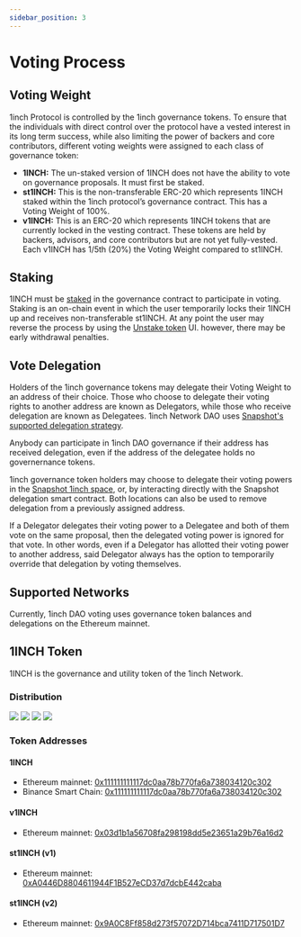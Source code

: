 ```yaml
---
sidebar_position: 3
---
```

# Voting Process

## Voting Weight
1inch Protocol is controlled by the 1inch governance tokens. To ensure that the individuals with direct control over the protocol have a vested interest in its long term success, while also limiting the power of backers and core contributors, different voting weights were assigned to each class of governance token:

* **1INCH:** The un-staked version of 1INCH does not have the ability to vote on governance proposals. It must first be staked.
* **st1INCH:** This is the non-transferable ERC-20 which represents 1INCH staked within the 1inch protocol’s governance contract. This has a Voting Weight of 100%.
* **v1INCH:** This is an ERC-20 which represents 1INCH tokens that are currently locked in the vesting contract. These tokens are held by backers, advisors, and core contributors but are not yet fully-vested. Each v1INCH has 1/5th (20%) the Voting Weight compared to st1INCH.

## Staking
1INCH must be [staked](https://app.1inch.io/#/1/dao/staking) in the governance contract to participate in voting. Staking is an on-chain event in which the user temporarily locks their 1INCH up and receives non-transferable st1INCH. At any point the user may reverse the process by using the [Unstake token](https://app.1inch.io/#/1/dao/staking?action=unstake) UI. however, there may be early withdrawal penalties.  

## Vote Delegation
Holders of the 1inch governance tokens may delegate their Voting Weight to an address of their choice. Those who choose to delegate their voting rights to another address are known as Delegators, while those who receive delegation are known as Delegatees. 1inch Network DAO uses [Snapshot's supported delegation strategy](https://snapshot.org/#/strategy/delegation).

Anybody can participate in 1inch DAO governance if their address has received delegation, even if the address of the delegatee holds no governernance tokens.

1inch governance token holders may choose to delegate their voting powers in the [Snapshot 1inch space](https://snapshot.org/#/delegate/1inch.eth), or, by interacting directly with the Snapshot delegation smart contract. Both locations can also be used to remove delegation from a previously assigned address. 

If a Delegator delegates their voting power to a Delegatee and both of them vote on the same proposal, then the delegated voting power is ignored for that vote. In other words, even if a Delegator has allotted their voting power to another address, said Delegator always has the option to temporarily override that delegation by voting themselves.

## Supported Networks
Currently, 1inch DAO voting uses governance token balances and delegations on the Ethereum mainnet.

## 1INCH Token
1INCH is the governance and utility token of the 1inch Network.


### Distribution

<img data-theme-mode="light" src='/img/governance/1inch_token_dis-light.png'/>
<img data-theme-mode="dark" src='/img/governance/1inch_token_dis-dark.png'/>

<img data-theme-mode="light" src='/img/governance/1inch_token_dis_colm-light.png'/>
<img data-theme-mode="dark" src='/img/governance/1inch_token_dis_colm-dark.png'/>


### Token Addresses

#### 1INCH

* Ethereum mainnet: [0x111111111117dc0aa78b770fa6a738034120c302](https://etherscan.io/token/0x111111111117dc0aa78b770fa6a738034120c302)
* Binance Smart Chain: [0x111111111117dc0aa78b770fa6a738034120c302](https://bscscan.com/token/0x111111111117dc0aa78b770fa6a738034120c302)

#### v1INCH

* Ethereum mainnet: [0x03d1b1a56708fa298198dd5e23651a29b76a16d2](https://etherscan.io/token/0x03d1b1a56708fa298198dd5e23651a29b76a16d2)

#### st1INCH (v1)

* Ethereum mainnet: [0xA0446D8804611944F1B527eCD37d7dcbE442caba](https://etherscan.io/address/0xA0446D8804611944F1B527eCD37d7dcbE442caba)

#### st1INCH (v2)

* Ethereum mainnet: [0x9A0C8Ff858d273f57072D714bca7411D717501D7](https://etherscan.io/address/0x9a0c8ff858d273f57072d714bca7411d717501d7)
